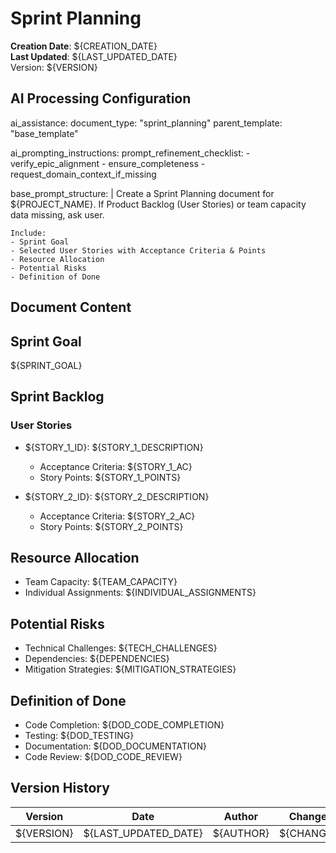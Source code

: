<!--
###################################################################################################
# SPRINT PLANNING TEMPLATE
# Defines sprint goal, backlog selection, resource allocation, risks, definition of done.
# Prerequisites:
# - Product Backlog (User Stories, Epics)
# - Team Capacity Data
#
# If missing, ask user.
###################################################################################################
-->

# Sprint Planning

**Creation Date**: ${CREATION_DATE}  
**Last Updated**: ${LAST_UPDATED_DATE}  
Version: ${VERSION}

## AI Processing Configuration

ai_assistance:
  document_type: "sprint_planning"
  parent_template: "base_template"

ai_prompting_instructions:
  prompt_refinement_checklist:
    - verify_epic_alignment
    - ensure_completeness
    - request_domain_context_if_missing

  base_prompt_structure: |
    Create a Sprint Planning document for ${PROJECT_NAME}.
    If Product Backlog (User Stories) or team capacity data missing, ask user.

    Include:
    - Sprint Goal
    - Selected User Stories with Acceptance Criteria & Points
    - Resource Allocation
    - Potential Risks
    - Definition of Done

## Document Content

## Sprint Goal
${SPRINT_GOAL}

## Sprint Backlog
### User Stories
- ${STORY_1_ID}: ${STORY_1_DESCRIPTION}
  - Acceptance Criteria: ${STORY_1_AC}
  - Story Points: ${STORY_1_POINTS}

- ${STORY_2_ID}: ${STORY_2_DESCRIPTION}
  - Acceptance Criteria: ${STORY_2_AC}
  - Story Points: ${STORY_2_POINTS}

## Resource Allocation
- Team Capacity: ${TEAM_CAPACITY}
- Individual Assignments: ${INDIVIDUAL_ASSIGNMENTS}

## Potential Risks
- Technical Challenges: ${TECH_CHALLENGES}
- Dependencies: ${DEPENDENCIES}
- Mitigation Strategies: ${MITIGATION_STRATEGIES}

## Definition of Done
- Code Completion: ${DOD_CODE_COMPLETION}
- Testing: ${DOD_TESTING}
- Documentation: ${DOD_DOCUMENTATION}
- Code Review: ${DOD_CODE_REVIEW}

## Version History
| Version | Date | Author | Changes |
|---------|------|--------|---------|
| ${VERSION} | ${LAST_UPDATED_DATE} | ${AUTHOR} | ${CHANGES} |
